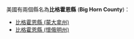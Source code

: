 美國有兩個縣名為'''比格霍恩縣''' ('''Big Horn County''')：
* [[比格霍恩縣_(蒙大拿州)|比格霍恩縣 (蒙大拿州)]]
* [[比格霍恩縣_(懷俄明州)|比格霍恩縣 (懷俄明州)]]
{{disambig|B比格霍恩縣|Cat=五字县名消歧义}}